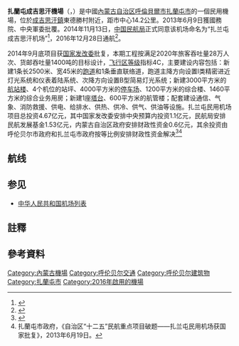 {{Infobox airport
| name          = 扎兰屯成吉思汗机场
| image         = 
| type          = 民用
| operator      = 
| city-served   = [[內蒙古自治区|內蒙古自治区]][[扎兰屯市|扎兰屯市]]
| opened        = 2016年12月28日
| elevation-m   = 
| distance_to_city = 14.2公里
| IATA          = NZL
| ICAO          = ZBZL
| coordinates   = {{coord|47|51|57|N|122|46|3|E|region:CN|display=inline,title}}
| pushpin_map   = China Inner Mongolia#China
| pushpin_label = '''NZL'''
| r1-number     = 02/20
| r1-length-f   = 8,202
| r1-length-m   = 2,500
| r1-surface    = 
}}
'''扎蘭屯成吉思汗機場'''（{{mong|m=ᠵᠢᠯᠠᠩ <br>ᠴᠢᠩᠭᠢᠰ <br>ᠬᠠᠭᠠᠨ <br>ᠨᠢᠰᠬᠦ ᠪᠠᠭᠤᠳᠠᠯ|k=Жалан Чингис Хаан нисэх буудал}}，{{airport codes|NZL|ZBZL}}）是中國[[內蒙古自治区|內蒙古自治区]][[呼倫貝爾市|呼倫貝爾市]][[扎蘭屯市|扎蘭屯市]]的一個民用機場，位於[[成吉思汗鎮|成吉思汗鎮]]東德勝村附近，距市中心14.2公里。2013年6月9日獲國務院、中央軍委批覆。2014年11月13日，[[中国民航局|中国民航局]]正式同意该机场命名为“扎兰屯成吉思汗机场”<ref>{{cite web|url=http://www.hulunbeier.gov.cn/content/detail/54767ccb6bb4e70017000005.html|title=扎兰屯机场获正式命名|date=2014-11-27|publisher=呼伦贝尔市人民政府|deadurl=yes|archiveurl=https://web.archive.org/web/20150216075910/http://www.hulunbeier.gov.cn/content/detail/54767ccb6bb4e70017000005.html|archivedate=2015-02-16}}</ref>，2016年12月28日通航<ref>{{Cite web |url=http://news.carnoc.com/list/384/384923.html |title=扎兰屯成吉思汗机场28日正式通航 |accessdate=2017-01-04 |archive-date=2017-01-04 |archive-url=https://web.archive.org/web/20170104165755/http://news.carnoc.com/list/384/384923.html |dead-url=no }}</ref>。

2014年9月底项目获[[国家发改委|国家发改委]]批复，本期工程按满足2020年旅客吞吐量28万人次、货邮吞吐量1400吨的目标设计，[[飞行区等级|飞行区等级]]指标4C，主要建设内容包括：新建1条长2500米、宽45米的[[跑道|跑道]]和1条垂直联络道，跑道主降方向设置I类精密进近灯光系统和仪表着陆系统、次降方向设置B型简易灯光系统；新建3000平方米的[[航站楼|航站楼]]、4个机位的站坪、4000平方米的[[停车场|停车场]]、1200平方米的综合楼、1460平方米的综合业务用房；新建1座[[塔台|塔台]]、600平方米的航管楼；配套建设通信、气象、消防救援、供电、给排水、供热、供冷、供气、供油等设施。扎兰屯民用机场项目总投资4.67亿元，其中国家发改委安排中央预算内投资1.1亿元，民航局安排民航发展基金1.53亿元，内蒙古自治区政府安排财政性资金0.6亿元，其余投资由呼伦贝尔市政府和扎兰屯市政府按等比例安排财政性资金解决<ref>{{Cite web |url=http://news.carnoc.com/list/297/297302.html |title=发改委密集批复5个新建机场项目 投资54.9亿 |accessdate=2014-10-22 |archive-date=2014-10-28 |archive-url=https://web.archive.org/web/20141028191750/http://news.carnoc.com/list/297/297302.html |dead-url=no }}</ref><ref>扎蘭屯市政府，《自治区“十二五”民航重点项目破题——扎兰屯民用机场获国家批复》，2013年6月19日。</ref>

==航线==
{{Airport-dest-list
| {{flagicon|PRC}} [[华夏航空|华夏航空]]（G5）| [[呼和浩特白塔国际机场|呼和浩特]]、[[呼伦贝尔海拉尔机场|呼伦贝尔]]
| {{flagicon|PRC}} [[河北航空|河北航空]]（NS）| [[北京大興國際機場|北京大興]]
| {{flagicon|PRC}} [[奥凯航空|奥凯航空]]（BK）| [[天津滨海国际机场|天津]]
}}

== 参见 ==
* [[中华人民共和国机场列表|中华人民共和国机场列表]]

== 註釋 ==
{{reflist|group=註}}

==參考資料==
{{reflist}}

{{中华人民共和国机场}}

[[Category:內蒙古機場|Category:內蒙古機場]]
[[Category:呼伦贝尔交通|Category:呼伦贝尔交通]]
[[Category:呼伦贝尔建筑物|Category:呼伦贝尔建筑物]]
[[Category:扎蘭屯市|Category:扎蘭屯市]]
[[Category:2016年啟用的機場|Category:2016年啟用的機場]]